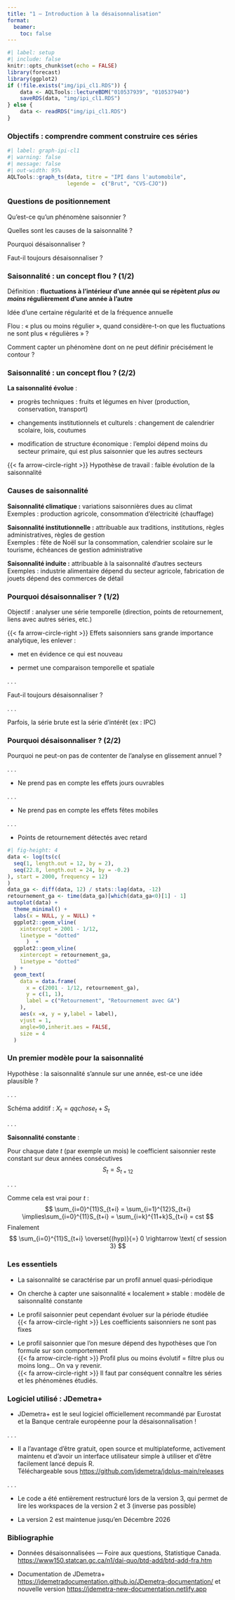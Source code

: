 ```yaml
---
title: "1 – Introduction à la désaisonnalisation"
format: 
  beamer:
    toc: false
---
```



```r
#| label: setup
#| include: false
knitr::opts_chunk$set(echo = FALSE)
library(forecast)
library(ggplot2)
if (!file.exists("img/ipi_cl1.RDS")) {
	data <- AQLTools::lectureBDM("010537939", "010537940")
	saveRDS(data, "img/ipi_cl1.RDS")	
} else {
	data <- readRDS("img/ipi_cl1.RDS")
}
```


### Objectifs : comprendre comment construire ces séries

```r
#| label: graph-ipi-cl1
#| warning: false
#| message: false
#| out-width: 95%
AQLTools::graph_ts(data, titre = "IPI dans l'automobile",
				   legende =  c("Brut", "CVS-CJO"))
```


### Questions de positionnement

Qu'est-ce qu'un phénomène saisonnier ?


Quelles sont les causes de la saisonnalité ?


Pourquoi désaisonnaliser ?

Faut-il toujours désaisonnaliser ?



### Saisonnalité : un concept flou ? (1/2)

Définition : **fluctuations à l'intérieur d'une année qui se répètent *plus ou moins* régulièrement d'une année à l'autre**

   

Idée d'une certaine régularité et de la fréquence annuelle

  

Flou : «\ plus ou moins régulier\ », quand considère-t-on que les fluctuations ne sont plus «\ régulières\ » ?

Comment capter un phénomène dont on ne peut définir précisément le contour ?

### Saisonnalité : un concept flou ? (2/2)

**La saisonnalité évolue**  :

- progrès techniques : fruits et légumes en hiver (production, conservation, transport) 

- changements institutionnels et culturels : changement de calendrier scolaire, lois, coutumes

- modification de structure économique : l'emploi dépend moins du secteur primaire, qui est plus saisonnier que les autres secteurs 

{{< fa arrow-circle-right >}} Hypothèse de travail : faible évolution de la saisonnalité


### Causes de saisonnalité

**Saisonnalité climatique :** variations saisonnières dues au climat  
Exemples : production agricole, consommation d'électricité (chauffage)  


**Saisonnalité institutionnelle :** attribuable aux traditions, institutions, règles administratives, règles de gestion  
Exemples : fête de Noël sur la consommation, calendrier scolaire sur le tourisme, échéances de gestion administrative  


**Saisonnalité induite :** attribuable à la saisonnalité d'autres secteurs
Exemples : industrie alimentaire dépend du secteur agricole, fabrication de jouets dépend des commerces de détail


### Pourquoi désaisonnaliser ? (1/2)

Objectif : analyser une série temporelle (direction, points de retournement, liens avec autres séries, etc.)

{{< fa arrow-circle-right >}} Effets saisonniers sans grande importance analytique, les enlever :

- met en évidence ce qui est nouveau

- permet une comparaison temporelle et spatiale

. . .

Faut-il toujours désaisonnaliser ?

. . .

Parfois, la série brute est la série d'intérêt (ex : IPC)

### Pourquoi désaisonnaliser ? (2/2)

Pourquoi ne peut-on pas de contenter de l'analyse en glissement annuel ?

. . .

- Ne prend pas en compte les effets jours ouvrables

. . .

- Ne prend pas en compte les effets fêtes mobiles

. . .

- Points de retournement détectés avec retard

```r
#| fig-height: 4
data <- log(ts(c(
  seq(1, length.out = 12, by = 2),
  seq(22.8, length.out = 24, by = -0.2)
), start = 2000, frequency = 12)
)
data_ga <- diff(data, 12) / stats::lag(data, -12)
retournement_ga <- time(data_ga)[which(data_ga<0)[1] - 1]
autoplot(data) +
  theme_minimal() +
  labs(x = NULL, y = NULL) +
  ggplot2::geom_vline(
    xintercept = 2001 - 1/12,
    linetype = "dotted"
      )  +
  ggplot2::geom_vline(
    xintercept = retournement_ga,
    linetype = "dotted"
  ) +
  geom_text(
    data = data.frame(
      x = c(2001 - 1/12, retournement_ga),
      y = c(1, 1),
      label = c("Retournement", "Retournement avec GA")
    ),
    aes(x =x, y = y,label = label),
    vjust = 1,
    angle=90,inherit.aes = FALSE,
    size = 4
  )
```



### Un premier modèle pour la saisonnalité {.smaller}

Hypothèse : la saisonnalité s'annule sur une année, est-ce une idée plausible ?

. . .

Schéma additif : $X_t=qqchose_t+S_t$

. . .

**Saisonnalité constante**  :

Pour chaque date $t$ (par exemple un mois) le coefficient saisonnier reste constant sur deux années consécutives
$$
S_t = S_{t+12}
$$

. . .

Comme cela est vrai pour  $t$ : 
$$
\sum_{i=0}^{11}S_{t+i} = \sum_{i=1}^{12}S_{t+i}
\implies\sum_{i=0}^{11}S_{t+i} = \sum_{i=k}^{11+k}S_{t+i} = cst
$$
Finalement
$$
\sum_{i=0}^{11}S_{t+i} \overset{(hyp)}{=} 0 \rightarrow
 \text{ cf session 3}
$$

### Les essentiels

- La saisonnalité se caractérise par un profil annuel quasi-périodique

- On cherche à capter une saisonnalité «\ localement\ » stable : modèle de saisonnalité constante

- Le profil saisonnier peut cependant évoluer sur la période étudiée  
{{< fa arrow-circle-right >}} Les coefficients saisonniers ne sont pas fixes  

- Le profil saisonnier que l'on mesure dépend des hypothèses que l'on formule sur son comportement  
{{< fa arrow-circle-right >}} Profil plus ou moins évolutif = filtre plus ou moins long... On va y revenir.  
{{< fa arrow-circle-right >}} Il faut par conséquent connaître les séries et les phénomènes étudiés.

### Logiciel utilisé : JDemetra+

- JDemetra+ est le seul logiciel officiellement recommandé par Eurostat et la Banque centrale européenne pour la désaisonnalisation !

. . .

- Il a l'avantage d'être gratuit, open source et multiplateforme, activement maintenu et d'avoir un interface utilisateur simple à utiliser et d'être facilement lancé depuis R.\
Téléchargeable sous <https://github.com/jdemetra/jdplus-main/releases>

. . .

- Le code a été entièrement restructuré lors de la version 3, qui permet de lire les workspaces de la version 2 et 3 (inverse pas possible)

- La version 2 est maintenue jusqu'en Décembre 2026

<!-- ### Exercices -->

<!-- 1. Installation des logiciels -->

<!-- 2. TP1, Première manipulation de JDemetra+ ? -->

### Bibliographie

- Données désaisonnalisées — Foire aux questions, Statistique Canada. <https://www150.statcan.gc.ca/n1/dai-quo/btd-add/btd-add-fra.htm>

- Documentation de JDemetra+ <https://jdemetradocumentation.github.io/JDemetra-documentation/> et nouvelle version <https://jdemetra-new-documentation.netlify.app>


